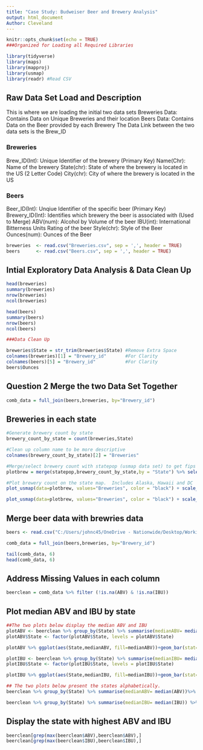 ```yaml
---
title: "Case Study: Budweiser Beer and Brewery Analysis"
output: html_document
Author: Cleveland
---
```


```r
knitr::opts_chunk$set(echo = TRUE)
###Organized for Loading all Required Libraries

library(tidyverse)
library(maps)
library(mapproj)
library(usmap)
library(readr) #Read CSV
```

## Raw Data Set Load and Description
This is where we are loading the initial two data sets
Breweries Data: Contains Data on Unique Breweries and their location
Beers Data: Contains Data on the Beer provided by each Brewery
The Data Link between the two data sets is the Brew_ID

### Breweries
Brew_ID(Int): Unique Identifier of the brewery (Primary Key)
Name(Chr):    Name  of the brewery
State(chr):   State of where the brewery is located in the US (2 Letter Code)
City(chr):    City of where the brewery is located in the US

### Beers
Beer_ID(Int):     Unqiue Identifier of the specific beer (Primary Key)
Brewery_ID(Int):  Identifies which brewery the beer is associated with (Used to Merge)
ABV(num):         Alcohol by Volume of the beer
IBU(int):         International Bitterness Units Rating of the beer
Style(chr):       Style of the Beer
Ounces(num):      Ounces of the Beer

```r
breweries  <- read.csv("Breweries.csv", sep = ',', header = TRUE)
beers      <- read.csv("Beers.csv", sep = ',', header = TRUE)
```

## Intial Exploratory Data Analysis & Data Clean Up
```r
head(breweries)
summary(breweries)
nrow(breweries)
ncol(breweries)

head(beers)
summary(beers)
nrow(beers)
ncol(beers)

###Data Clean Up

breweries$State = str_trim(breweries$State) #Remove Extra Space
colnames(breweries)[1] = "Brewery_id"       #For Clarity
colnames(beers)[5] = "Brewery_id"           #For Clarity
beers$Ounces
```

## Question 2 Merge the two Data Set Together
```r
comb_data = full_join(beers,breweries, by="Brewery_id")
```

## Breweries in each state
```r


#Generate brewery count by state
brewery_count_by_state = count(breweries,State)

#Clean up column name to be more descriptive
colnames(brewery_count_by_state)[2] = "Breweries"

#Merge/select brewery count with statepop (usmap data set) to get fips for plot.
plotbrew = merge(statepop,brewery_count_by_state,by = "State") %>% select(fips, breweries)

#Plot brewery count on the state map.  Includes Alaska, Hawaii and DC
plot_usmap(data=plotbrew, values="Breweries", color = "black") + scale_fill_continuous(name = " Brewery Count", label = scales::comma) + theme(legend.position = "right")

plot_usmap(data=plotbrew, values="Breweries", color = "black") + scale_fill_gradient(name = " Brewery Count", low = "yellow", high = "red") + theme(legend.position = "right")
```

## Merge beer data with brewries data
```r
beers <- read.csv("C:/Users/johnc45/OneDrive - Nationwide/Desktop/Working/SMU/6306 - Doing Data Science/Unit 8 and 9 Case Study 1/Beers.csv")

comb_data = full_join(beers,breweries, by="Brewery_id")

tail(comb_data, 6)
head(comb_data, 6)

```


## Address Missing Values in each column
```r
beerclean = comb_data %>% filter (!is.na(ABV) & !is.na(IBU))

```

## Plot median ABV and IBU by state
```r


##The two plots below display the median ABV and IBU 
plotABV <- beerclean %>% group_by(State) %>% summarise(medianABV= median(ABV)) %>% arrange(desc(medianABV)) 
plotABV$State <- factor(plotABV$State, levels = plotABV$State)

plotABV %>% ggplot(aes(State,medianABV, fill=medianABV))+geom_bar(stat="identity", width=.5)+ coord_cartesian(ylim=c(.03,.07)) + scale_fill_gradient(low = "yellow", high= "red")+ labs(title="Ordered Bar Chart", subtitle="Median ABV by State") + theme(axis.text.x = element_text(angle=65, vjust=.3)) 

plotIBU <- beerclean %>% group_by(State) %>% summarise(medianIBU= median(IBU)) %>% arrange(desc(medianIBU)) 
plotIBU$State <- factor(plotIBU$State, levels = plotIBU$State)

plotIBU %>% ggplot(aes(State,medianIBU, fill=medianIBU))+geom_bar(stat="identity", width=.5) + scale_fill_gradient(low = "yellow", high= "red")+ labs(title="Ordered Bar Chart", subtitle="Median IBU by State") + theme(axis.text.x = element_text(angle=65, vjust=.3)) 

## The two plots below present the states alphabetically.
beerclean %>% group_by(State) %>% summarise(medianABV= median(ABV))%>% ggplot(aes(State,medianABV, fill=medianABV))+geom_bar(stat="identity", width=.5)+ coord_cartesian(ylim=c(.03,.07)) + scale_fill_gradient(low = "yellow", high= "red")+ labs(title="Ordered Bar Chart", subtitle="Median ABV by State") + theme(axis.text.x = element_text(angle=65, vjust=.3)) 

beerclean %>% group_by(State) %>% summarise(medianIBU= median(IBU)) %>% ggplot(aes(State,medianIBU, fill=medianIBU))+geom_bar(stat="identity", width=.5) + scale_fill_gradient(low = "yellow", high= "red")+ labs(title="Ordered Bar Chart", subtitle="Median IBU by State") + theme(axis.text.x = element_text(angle=65, vjust=.3)) 

```

## Display the state with highest ABV and IBU
```r

beerclean[grep(max(beerclean$ABV),beerclean$ABV),]
beerclean[grep(max(beerclean$IBU),beerclean$IBU),]

```